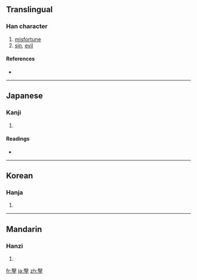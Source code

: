 {{also|孽}}
==Translingual==

===Han character===
{{Han char|rn=39|rad=子|as=16|sn=19|four=|canj=山十弓木 (UJND)}}

# [[misfortune]]
# [[sin]], [[evil]]

====References====
* {{Han ref|kx=0281.050|dkj=07046|dj=0551.050|hdz=21020.080|uh=5B7C|ud=23420}}

----

==Japanese==

===Kanji===
{{ja-kanji|grade=|rs=子16}}

# {{defn|Japanese|sort=子16}}

====Readings====
* {{ja-readings|on=[[げつ]] (getsu), [[げち]] (gechi)|kun=[[わきばら]] (wakibara), [[ひこばえ]] (hikobae), [[わざはひ]] (wazahahi)}}

----

==Korean==

===Hanja===
{{ko-hanja|hangeul=얼|rv=eol|mr=ŏl}}

# {{defn|Korean|sort=子16}}

----

==Mandarin==

===Hanzi===
{{cmn-hanzi|pin=[[niè]] ([[nie4]])|wg=nieh<sup>4</sup>}}

# {{defn|Mandarin|sort=子16}}

[[fr:孼]]
[[ja:孼]]
[[zh:孼]]